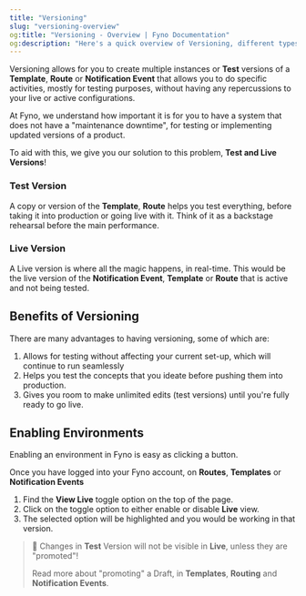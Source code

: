 ```yaml
---
title: "Versioning"
slug: "versioning-overview"
og:title: "Versioning - Overview | Fyno Documentation"
og:description: "Here's a quick overview of Versioning, different types and how they work on Fyno."
---
```


Versioning allows for you to create multiple instances or **Test** versions of a **Template**, **Route** or **Notification Event** that allows you to do specific activities, mostly for testing purposes, without having any repercussions to your live or active configurations.

At Fyno, we understand how important it is for you to have a system that does not have a "maintenance downtime", for testing or implementing updated versions of a product.

To aid with this, we give you our solution to this problem, **Test **and** Live Versions**!

### Test Version

A copy or version of the **Template**, **Route** helps you test everything, before taking it into production or going live with it. Think of it as a backstage rehearsal before the main performance.

### Live Version

A Live version is where all the magic happens, in real-time. This would be the live version of the **Notification Event**, **Template** or **Route** that is active and not being tested.

## Benefits of Versioning

There are many advantages to having versioning, some of which are:

1. Allows for testing without affecting your current set-up, which will continue to run seamlessly
2. Helps you test the concepts that you ideate before pushing them into production.
3. Gives you room to make unlimited edits (test versions) until you're fully ready to go live.

## Enabling Environments

Enabling an environment in Fyno is easy as clicking a button.

Once you have logged into your Fyno account, on **Routes**, **Templates** or **Notification Events**

1. Find the **View Live** toggle option on the top of the page.
2. Click on the toggle option to either enable or disable **Live** view.
3. The selected option will be highlighted and you would be working in that version.

> 🚧 Changes in **Test** Version will not be visible in **Live**, unless they are "promoted"!
>
> Read more about "promoting" a Draft, in **Templates**, **Routing** and **Notification Events**.
